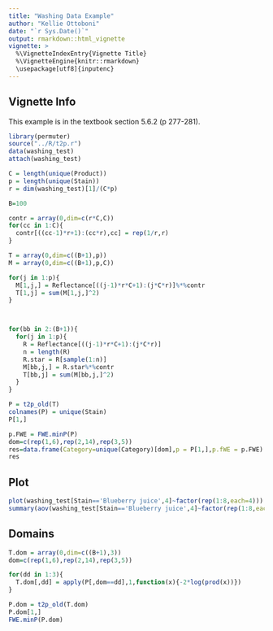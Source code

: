 ```yaml
---
title: "Washing Data Example"
author: "Kellie Ottoboni"
date: "`r Sys.Date()`"
output: rmarkdown::html_vignette
vignette: >
  %\VignetteIndexEntry{Vignette Title}
  %\VignetteEngine{knitr::rmarkdown}
  \usepackage[utf8]{inputenc}
---
```



## Vignette Info

This example is in the textbook section 5.6.2 (p 277-281).
```r
library(permuter)
source("../R/t2p.r")
data(washing_test)
attach(washing_test)
```

```r
C = length(unique(Product))
p = length(unique(Stain))
r = dim(washing_test)[1]/(C*p)

B=100

contr = array(0,dim=c(r*C,C))
for(cc in 1:C){
  contr[((cc-1)*r+1):(cc*r),cc] = rep(1/r,r)
}

T = array(0,dim=c((B+1),p))
M = array(0,dim=c((B+1),p,C))

for(j in 1:p){
  M[1,j,] = Reflectance[((j-1)*r*C+1):(j*C*r)]%*%contr
  T[1,j] = sum(M[1,j,]^2)
}



for(bb in 2:(B+1)){
  for(j in 1:p){
    R = Reflectance[((j-1)*r*C+1):(j*C*r)]
    n = length(R)
    R.star = R[sample(1:n)]
    M[bb,j,] = R.star%*%contr  	
    T[bb,j] = sum(M[bb,j,]^2)
  }
}

P = t2p_old(T)
colnames(P) = unique(Stain)
P[1,]

p.FWE = FWE.minP(P)
dom=c(rep(1,6),rep(2,14),rep(3,5))
res=data.frame(Category=unique(Category)[dom],p = P[1,],p.fWE = p.FWE)
res
```

## Plot

```r
plot(washing_test[Stain=='Blueberry juice',4]~factor(rep(1:8,each=4)))
summary(aov(washing_test[Stain=='Blueberry juice',4]~factor(rep(1:8,each=4))))
```

## Domains
```r
T.dom = array(0,dim=c((B+1),3))
dom=c(rep(1,6),rep(2,14),rep(3,5))

for(dd in 1:3){
  T.dom[,dd] = apply(P[,dom==dd],1,function(x){-2*log(prod(x))})
}

P.dom = t2p_old(T.dom)
P.dom[1,]
FWE.minP(P.dom)
```